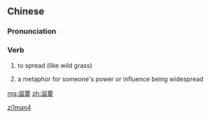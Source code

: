 ==Chinese==
{{zh-forms}}

===Pronunciation===
{{zh-pron
|m=zīmàn
|cat=v
}}

===Verb===
{{zh-verb}}

# {{lb|zh|literary}} to spread (like wild grass)
# {{lb|zh|literary}} a metaphor for someone's power or influence being widespread

[[Category:Mandarin literary terms|zi1man4]]

[[mg:滋蔓]]
[[zh:滋蔓]]